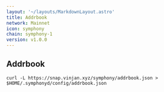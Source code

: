 ```yaml
---
layout: '~/layouts/MarkdownLayout.astro'
title: Addrbook
network: Mainnet
icon: symphony
chain: symphony-1
version: v1.0.0
---
```

## Addrbook

```
curl -L https://snap.vinjan.xyz/symphony/addrbook.json > $HOME/.symphonyd/config/addrbook.json
```
